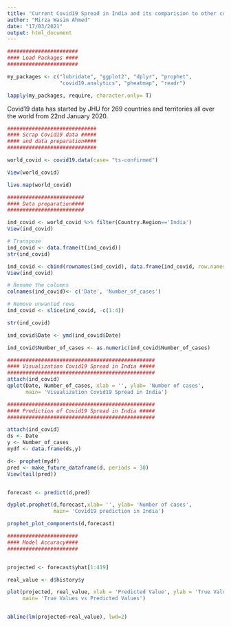```yaml
---
title: "Current Covid19 Spread in India and its comparision to other countries"
author: "Mirza Wasim Ahmed"
date: "17/03/2021"
output: html_document
---
```




```r
#######################
#### Load Packages ####
#######################

my_packages <- c("lubridate", "ggplot2", "dplyr", "prophet",
                 "covid19.analytics", "pheatmap", "readr")

lapply(my_packages, require, character.only= T)
```

Covid19 data has started by JHU for 269 countries and territories all over the world from 22nd January 2020.

```r
#############################
#### Scrap Covid19 data #####
#### and data preparation####
#############################

world_covid <- covid19.data(case= "ts-confirmed")

View(world_covid)

live.map(world_covid)
```



```r
#########################
#### Data preparation####
#########################

ind_covid <- world_covid %>% filter(Country.Region=='India')
View(ind_covid)

# Transpose
ind_covid <- data.frame(t(ind_covid))
str(ind_covid)

```


```r
ind_covid <- cbind(rownames(ind_covid), data.frame(ind_covid, row.names = NULL))
View(ind_covid)

# Rename the columns
colnames(ind_covid)<- c('Date', 'Number_of_cases') 

# Remove unwanted rows
ind_covid <- slice(ind_covid, -c(1:4))

str(ind_covid)
```


```r
ind_covid$Date <- ymd(ind_covid$Date)

ind_covid$Number_of_cases <- as.numeric(ind_covid$Number_of_cases)
```



```r
################################################
#### Visualization Covid19 Spread in India #####
################################################
attach(ind_covid)
qplot(Date, Number_of_cases, xlab = '', ylab= 'Number of cases',
      main= 'Visualization Covid19 Spread in India')
```



```r
################################################
#### Prediction of Covid19 Spread in India #####
################################################

attach(ind_covid)
ds <- Date
y <- Number_of_cases
mydf <- data.frame(ds,y)

d<- prophet(mydf)
pred <- make_future_dataframe(d, periods = 30)
View(tail(pred))


forecast <- predict(d,pred)

dyplot.prophet(d,forecast,xlab= '', ylab= 'Number of cases',
               main= 'Covid19 prediction in India')
```



```r
prophet_plot_components(d,forecast)

```


```r
#######################
#### Model Accuracy####
#######################


projected <- forecast$yhat[1:419]

real_value <- d$history$y

plot(projected, real_value, xlab = 'Predicted Value', ylab = 'True Value',
     main= 'True Values vs Predicted Values')


abline(lm(projected~real_value), lwd=2)
```





